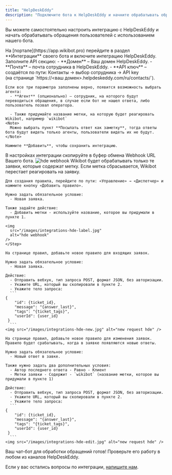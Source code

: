 ```yaml
---
title: "HelpDeskEddy"
description: "Подключите бота к HelpDeskEddy и начните обрабатывать обращения пользователей"
---
```


Вы можете самостоятельно настроить интеграцию с HelpDeskEddy и начать обрабатывать обращения пользователей с использованием нашего бота.

<Steps>
   <Step title="Настройте интеграцию">
    На [портале](https://app.wikibot.pro) перейдите в раздел **Интеграции** своего бота и включите интеграцию HelpDeskEddy.
    Заполните API секцию:
      - **Домен** – Ваш домен HelpDeskEddy.
      - **Почта** – почта сотрудника в HelpDeskEddy.
      - **API ключ** – создаётся по пути: Контакты → выбор сотрудника → API key 
      <br/>(на странице `https://<ваш домен>.helpdeskeddy.com/ru/contacts/`).

    Если все три параметра заполнены верно, появится возможность выбрать агента:
      - **Агент** (опционально) – сотрудник, на которого будут переводиться обращения, в случае если бот не нашел ответа, либо пользователь позвал оператора.

      - Также придумайте название метки, на которую будет реагировать Wikibot, например `wikibot`
    <Note>
      Можно выбрать пункт **Посылать ответ как заметку**, тогда ответы бота будут видеть только агенты, пользователи видеть их не будут.
    </Note>

    Нажмите **Добавить**, чтобы сохранить интеграцию.

  </Step>
  <Step title="Скопируйте Webhook">
    В настройках интеграции скопируйте в буфер обмена Webhook URL Вашего бота.    
    <img
      src="/images/integrations-hde-webhook.jpg"
      alt="hde webhook"
    />
  </Step>
   <Step title="Настройте правило для добавления метки Wikibot">
    Wikibot будет обрабатывать только те заявки, которые содержат метку. Если метка сбрасывается, Wikibot перестает реагировать на заявку.

    Для создания правила, перейдите по пути: «Управление» → «Диспетчер» и нажмите кнопку «Добавить правило».

    Нужно задать обязательное условие:
      - Новая заявка.

    Также задайте действие:
      - Добавить метки - используйте название, которое вы придумали в пункте 1.

    <img
      src="/images/integrations-hde-label.jpg"
      alt="hde webhook"
    />
    </Step> 

  <Step title="Настройте правило для новых заявок">

    На странице правил, добавьте новое правило для входящих заявок.

    Нужно задать обязательное условие:
      - Новая заявка.

    Действие:
      - Отправить вебхук, тип запроса POST, формат JSON, без авторизации.
      - Укажите URL, который вы скопировали в пункте 2.
      - Укажите тело запроса:
      ```
    {
        "id": {ticket_id},
        "message": "{answer_last}",
        "tags": "{ticket_tags}",
        "userId": {user_id}
     }
      ```
    <img src="/images/integrations-hde-new.jpg" alt="new request hde" />
    
  </Step>
   <Step title="Настройте правило на изменение заявки">

    На странице правил, добавьте новое правило для изменения заявок. Правило будет срабатывать, когда в заявке появляются новые ответы.

    Нужно задать обязательное условие:
      - Новый ответ в завке.
    
    Также нужно задать два дополнительных условия:
      - Автор последнего ответа - Равно - Клиент
      - Метки заявки - Содержит - `wikibot` (название метки, которое вы придумали в пункте 1)

    Действие:
      - Отправить вебхук, тип запроса POST, формат JSON, без авторизации.
      - Укажите URL, который вы скопировали в пункте 2.
      - Укажите тело запроса:
      ```
    {
        "id": {ticket_id},
        "message": "{answer_last}",
        "tags": "{ticket_tags}",
        "userId": {user_id}
     }
      ```
    <img src="/images/integrations-hde-edit.jpg" alt="new request hde" />
  </Step>
 
  <Step title="Проверьте работу бота">
    Ваш чат-бот для обработки обращений готов! Проверьте его работу в любом из каналов HelpDeskEddy.
  </Step>
</Steps>

Если у вас остались вопросы по интеграции, [напишите нам](https://t.me/use_wikibot).
